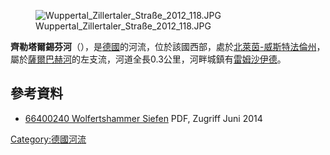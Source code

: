 {{Expand language|1=de|time=2020-08-15T02:39:04+00:00}}
{{Coord|51|12|46.55|N|7|10|5.21|E|display=title}}
[[Image:Wuppertal_Zillertaler_Straße_2012_118.JPG|right]]

'''齊勒塔爾錫芬河'''（{{lang-de|Zillertaler Siefen}}），是[[德國|德國]]的河流，位於該國西部，處於[[北萊茵-威斯特法倫州|北萊茵-威斯特法倫州]]，屬於[[薩爾巴赫河_(蓋爾佩河支流)|薩爾巴赫河]]的左支流，河道全長0.3公里，河畔城鎮有[[雷姆沙伊德|雷姆沙伊德]]。

==參考資料==
* [http://www.wuppertal.de/geoportal/gewaesser/texte/66400240.pdf 66400240 Wolfertshammer Siefen] PDF, Zugriff Juni 2014

{{Germany-geo-stub}}
[[Category:德國河流|Category:德國河流]]